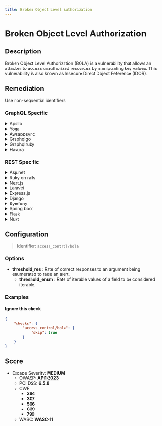 ```yaml
---
title: Broken Object Level Authorization
---
```


# Broken Object Level Authorization

## Description

Broken Object Level Authorization (BOLA) is a vulnerability that allows an attacker to access unauthorized resources by manipulating key values.
This vulnerability is also known as Insecure Direct Object Reference (IDOR).


## Remediation

Use non-sequential identifiers.



### GraphQL Specific

<details>
    <summary>Apollo</summary>

Use Apollo Server's context to pass the user's session and validate permissions in your resolvers.

</details>

<details>
    <summary>Yoga</summary>

In GraphQL Yoga, implement authorization logic in your resolvers to protect data access.

</details>

<details>
    <summary>Awsappsync</summary>

Utilize AWS AppSync's built-in authorization mechanisms to control access at the resolver level.

</details>

<details>
    <summary>Graphqlgo</summary>

In GraphQL-go, validate the user's permissions within the resolver functions before accessing the data.

</details>

<details>
    <summary>Graphqlruby</summary>

Use GraphQL-Ruby's authorization framework to define access policies for your resources.

</details>

<details>
    <summary>Hasura</summary>

Configure Hasura's permission rules to restrict access to data based on user roles and session variables.

</details>


### REST Specific

<details>
    <summary>Asp.net</summary>

Implement user-specific checks to ensure that the logged-in user has the appropriate permissions to access or modify the requested resource.

</details>

<details>
    <summary>Ruby on rails</summary>

Use the Pundit or CanCanCan gem for authorization to ensure that users can only access objects they are allowed to.

</details>

<details>
    <summary>Next.js</summary>

Verify the user's permissions in API routes before returning sensitive data or allowing modifications.

</details>

<details>
    <summary>Laravel</summary>

Utilize Laravel's authorization policies to check if a user can view or edit a given resource.

</details>

<details>
    <summary>Express.js</summary>

Use middleware to validate the user's permissions before processing a request.

</details>

<details>
    <summary>Django</summary>

Leverage Django's permission classes in your views to protect object access.

</details>

<details>
    <summary>Symfony</summary>

Implement access control in your controllers using Symfony's security component.

</details>

<details>
    <summary>Spring boot</summary>

Use Spring Security's method security annotations to secure object access.

</details>

<details>
    <summary>Flask</summary>

In Flask, use decorators to check user permissions before accessing an object.

</details>

<details>
    <summary>Nuxt</summary>

Ensure that your Nuxt server-side methods or middleware validate user permissions before serving content.

</details>

## Configuration

> Identifier: `access_control/bola`

### Options

- **threshold_res** : Rate of correct responses to an argument being enumerated to raise an alert.
  - **threshold_enum** : Rate of iterable values of a field to be considered iterable.
  



### Examples



#### Ignore this check

```json
{
    "checks": {
        "access_control/bola": {
            "skip": true
        }
    }
}
```




## Score

- Escape Severity: **<span className="medium-severity">MEDIUM</span>**
  - OWASP: **[API1:2023](https://github.com/OWASP/API-Security/blob/master/editions/2023/en/0xa1-broken-object-level-authorization.md)**
  - PCI DSS: **6.5.8**
  - CWE
    - **284**
    - **307**
    - **566**
    - **639**
    - **799**
  - WASC: **WASC-11**
  
  






